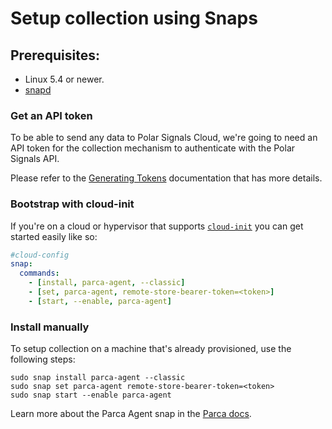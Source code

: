 # Setup collection using Snaps

## Prerequisites:

- Linux 5.4 or newer.
- [snapd](https://snapcraft.io/about)

### Get an API token

To be able to send any data to Polar Signals Cloud, we're going to need an API token for the
collection mechanism to authenticate with the Polar Signals API.

Please refer to the [Generating Tokens](/docs/generating-tokens) documentation that has more details.

### Bootstrap with cloud-init

If you're on a cloud or hypervisor that supports [`cloud-init`](https://cloudinit.readthedocs.io/en/latest/index.html) you can get started easily like so:

```yaml
#cloud-config
snap:
  commands:
    - [install, parca-agent, --classic]
    - [set, parca-agent, remote-store-bearer-token=<token>]
    - [start, --enable, parca-agent]
```

### Install manually

To setup collection on a machine that's already provisioned, use the following steps:

```shell
sudo snap install parca-agent --classic
sudo snap set parca-agent remote-store-bearer-token=<token>
sudo snap start --enable parca-agent
```

Learn more about the Parca Agent snap in the [Parca docs](https://www.parca.dev/docs/parca-agent-snap).
